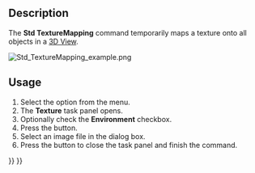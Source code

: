 <languages/>

{{Docnav
|[[Std_ToggleClipPlane|ToggleClipPlane]]
|[[Std_ToggleVisibility|ToggleVisibility]]
|[[Std_View_Menu|Std View Menu]]
|IconL=Std_ToggleClipPlane.svg
|IconR=Std_ToggleVisibility.svg
|IconC=Freecad.svg
}}

{{GuiCommand
|Name=Std TextureMapping
|MenuLocation=View → Texture Mapping
|Workbenches=All
}}

==Description==

The '''Std TextureMapping''' command temporarily maps a texture onto all objects in a [[3D_View|3D View]].

[[Image:Std_TextureMapping_example.png]]
{{Caption|Two objects mapped with a 120 by 120 pixel image of a checker pattern}}

==Usage==

# Select the {{MenuCommand|View → [[Image:Std_TextureMapping.svg|16px]] Texture Mapping}} option from the menu.
# The '''Texture''' task panel opens.
# Optionally check the '''Environment''' checkbox.
# Press the {{Button|…}} button.
# Select an image file in the dialog box.
# Press the {{Button|Close}} button to close the task panel and finish the command.


{{Docnav
|[[Std_ToggleClipPlane|ToggleClipPlane]]
|[[Std_ToggleVisibility|ToggleVisibility]]
|[[Std_View_Menu|Std View Menu]]
|IconL=Std_ToggleClipPlane.svg
|IconR=Std_ToggleVisibility.svg
|IconC=Freecad.svg
}}

{{Std_Base_navi{{#translation:}}}}
{{Userdocnavi{{#translation:}}}}